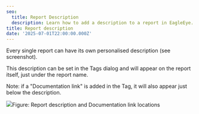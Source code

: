 ```yaml
---
seo:
  title: Report Description
  description: Learn how to add a description to a report in EagleEye.
title: Report description
date: '2025-07-01T22:00:00.000Z'
---
```


Every single report can have its own personalised description (see screenshot).

This description can be set in the Tags dialog and will appear on the report itself, just under the report name.

Note: if a "Documentation link" is added in the Tag, it will also appear just below the description.

![](/EagleEye/Report-description.png)Figure: Report description and Documentation link locations
